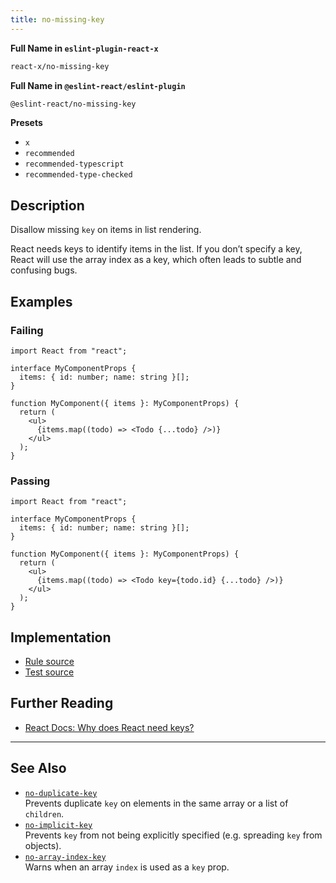 ```yaml
---
title: no-missing-key
---
```


**Full Name in `eslint-plugin-react-x`**

```sh copy
react-x/no-missing-key
```

**Full Name in `@eslint-react/eslint-plugin`**

```sh copy
@eslint-react/no-missing-key
```

**Presets**

- `x`
- `recommended`
- `recommended-typescript`
- `recommended-type-checked`

## Description

Disallow missing `key` on items in list rendering.

React needs keys to identify items in the list. If you don’t specify a key, React will use the array index as a key, which often leads to subtle and confusing bugs.

## Examples

### Failing

```tsx
import React from "react";

interface MyComponentProps {
  items: { id: number; name: string }[];
}

function MyComponent({ items }: MyComponentProps) {
  return (
    <ul>
      {items.map((todo) => <Todo {...todo} />)}
    </ul>
  );
}
```

### Passing

```tsx
import React from "react";

interface MyComponentProps {
  items: { id: number; name: string }[];
}

function MyComponent({ items }: MyComponentProps) {
  return (
    <ul>
      {items.map((todo) => <Todo key={todo.id} {...todo} />)}
    </ul>
  );
}
```

## Implementation

- [Rule source](https://github.com/Rel1cx/eslint-react/tree/main/packages/plugins/eslint-plugin-react-x/src/rules/no-missing-key.ts)
- [Test source](https://github.com/Rel1cx/eslint-react/tree/main/packages/plugins/eslint-plugin-react-x/src/rules/no-missing-key.spec.ts)

## Further Reading

- [React Docs: Why does React need keys?](https://react.dev/learn/rendering-lists#why-does-react-need-keys)

---

## See Also

- [`no-duplicate-key`](./no-duplicate-key)\
  Prevents duplicate `key` on elements in the same array or a list of `children`.
- [`no-implicit-key`](./no-implicit-key)\
  Prevents `key` from not being explicitly specified (e.g. spreading `key` from objects).
- [`no-array-index-key`](./no-array-index-key)\
  Warns when an array `index` is used as a `key` prop.

